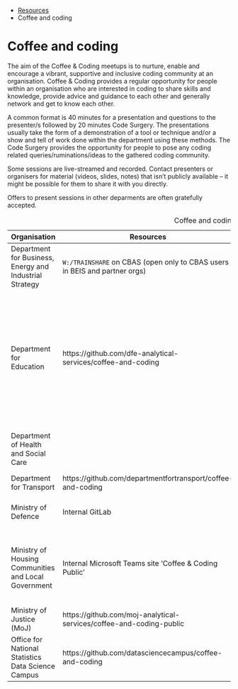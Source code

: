 ::: {.breadcrumbs}
* [Resources](resources.html)
* Coffee and coding
:::

# Coffee and coding

The aim of the Coffee & Coding meetups is to nurture, enable and encourage a
vibrant, supportive and inclusive coding community at an organisation. Coffee &
Coding provides a regular opportunity for people within an organisation who are
interested in coding to share skills and knowledge, provide advice and guidance
to each other and generally network and get to know each other.

A common format is 40 minutes for a presentation and questions to the
presenter/s followed by 20 minutes Code Surgery. The presentations usually take
the form of a demonstration of a tool or technique and/or a show and tell of
work done within the department using these methods.  The Code Surgery provides
the opportunity for people to pose any coding related queries/ruminations/ideas
to the gathered coding community.

Some sessions are live-streamed and recorded.  Contact presenters or organisers
for material (videos, slides, notes) that isn't publicly available -- it might
be possible for them to share it with you directly.

Offers to present sessions in other deparments are often gratefully accepted.

Table: Coffee and coding groups

| Organisation | Resources | Contact | Notes |
|--------------|-----------|---------|-------|
| Department for Business, Energy and Industrial Strategy | `W:/TRAINSHARE` on CBAS (open only to CBAS users in BEIS and partner orgs) | coffeeandcoding@beis.gov.uk | Weekly at 10-11am on Wednesdays, open to all |
| Department for Education | https://github.com/dfe-analytical-services/coffee-and-coding | coffee.coding@education.gov.uk | Sessions are usually held on every other Wednesday morning from 10-11AM. Rooms are booked for the London, Sheffield, and Darlington offices. |
| Department of Health and Social Care | | https://www.eventbrite.co.uk/e/health-r-coding-club-tickets-52481515626 | All events are arranged via the eventbrite link. |
| Department for Transport | https://github.com/departmentfortransport/coffee-and-coding | coffee.coding@dft.gov.uk |  |
| Ministry of Defence | Internal GitLab | Charlie Willis charles.wills106@mod.uk | Usually once a month on Friday mornings |
| Ministry of Housing Communities and Local Government | Internal Microsoft Teams site 'Coffee & Coding Public' | coffeeandcoding@communities.gov.uk | Roughly fortnightly on Monday afternoon's, held in 2 Marsham Street, London |
| Ministry of Justice (MoJ) | https://github.com/moj-analytical-services/coffee-and-coding-public | Coffee-and-Coding@justice.gov.uk |  |
| Office for National Statistics Data Science Campus | https://github.com/datasciencecampus/coffee-and-coding | coffee.coding@ons.gov.uk | Monthly |
